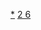 {{Navbox
|name = 无机碳化合物
|state = <includeonly>{{{state|collapsed}}}</includeonly>
|title = 无机[[碳]][[碳化合物|化合物]]
|listclass = hlist
|group1 = 氧化物及相关
|list1 = 
* [[碳氧化物|氧化物]]
** [[二氧化碳|CO<sub>2</sub>]]
** [[一氧化碳|CO]]
** [[三氧化碳|CO<sub>3</sub>]]
** [[四氧化碳|CO<sub>4</sub>]]
** [[一氧化二碳|C<sub>2</sub>O]]
** [[一氧化三碳|C<sub>3</sub>O]]
** [[乙烯二酮|C<sub>2</sub>O<sub>2</sub>]]
** [[二氧化三碳|C<sub>3</sub>O<sub>2</sub>]]
** [[二氧化四碳|C<sub>4</sub>O<sub>2</sub>]]
** [[二氧化五碳|C<sub>5</sub>O<sub>2</sub>]]
* [[羰基硫|OCS]]
* [[金属羰基配合物]]
* [[碳酸]]
* [[碳酸氢盐]]
* [[碳酸盐]]
|group2 = 其他离子化合物
|list2 = 
* [[碳化物]] [:C≡C:]<sup>2&ndash;</sup>, [::C::]<sup>4&ndash;</sup>, [:C=C=C:]<sup>4&ndash;</sup>
* [[氰化物]] [:C≡N:]<sup>&ndash;</sup>
* [[氰酸盐]] [:O-C≡N:]<sup>&ndash;</sup>
* [[硫氰酸盐]] [:S-C≡N:]<sup>&ndash;</sup>
* [[雷酸盐]] [:C≡N-O:]<sup>&ndash;</sup>
* [[异硫氰酸盐]] [:C≡N-S:]<sup>&ndash;</sup>
* [[石墨层间化合物]]
|group3 = 其他共价化合物
|list3 = 
* [[氟化碳|CF]]
* [[一硫化碳|CS]]
* [[二硫化碳|CS<sub>2</sub>]]
* [[一硫化二碳|C<sub>2</sub>S]]
* [[二硫化三碳|C<sub>3</sub>S<sub>2</sub>]]
* [[二硒化碳|CSe<sub>2</sub>]]
* [[碳化硅|SiC]]
* [[碳化硼|B<sub>4</sub>C]]
* [[氮化碳|C<sub>x</sub>N<sub>y</sub>]]
}}<noinclude>
[[Category:碳化合物|*]]
[[Category:化学品模板|2 6]]
</noinclude>